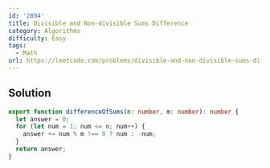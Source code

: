 ```yaml
---
id: '2894'
title: Divisible and Non-divisible Sums Difference
category: Algorithms
difficulty: Easy
tags:
  - Math
url: https://leetcode.com/problems/divisible-and-non-divisible-sums-difference
---
```


## Solution

```typescript filename="solution.ts" copy
export function differenceOfSums(n: number, m: number): number {
  let answer = 0;
  for (let num = 1; num <= n; num++) {
    answer += num % m !== 0 ? num : -num;
  }
  return answer;
}
```
